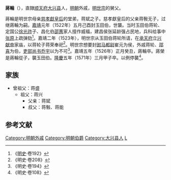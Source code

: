 '''蔣輪'''（{{bd|？||1526年|catIdx=J}}），直隸[[顺天府|顺天府]][[大兴县_(金朝)|大兴县]]人，[[明朝|明朝]]外戚，[[明世宗|明世宗]]的舅父。

蔣輪是明世宗母亲[[慈孝獻皇后|慈孝獻皇后]]的堂弟，蒋斌之子。慈孝獻皇后的父亲蒋斅无子，过继蔣輪为嗣。[[嘉靖|嘉靖]]元年（1522年）五月己酉封玉田伯，世襲。当时玉田伯蒋轮、定国公[[徐光祚|徐光祚]]子、昌化伯[[邵蕙|邵蕙]]家人擅作威福，建昌侯张延龄强占民地，兵科给事中[[张原|张原]]上疏弹劾<ref>《[[明史|明史]]·卷192》</ref>。嘉靖二年（1523年），明世宗从玉田伯蒋轮所请，在[[承天府|承天府]]立[[兴献帝|兴献帝]]家庙，以蒋轮子蒋荣奉祀<ref>《明史·卷208》</ref>。明世宗想要封[[驸马都尉|驸马都尉]]崔元为侯，外戚蒋轮、[[邵喜|邵喜]]为伯，[[吏部尚书|吏部尚书]][[乔宇|乔宇]]以为不可<ref>《明史·卷194》</ref>。嘉靖五年（1526年）正月癸丑，蔣輪卒。蔣榮是蔣輪從子，襲玉田伯。[[隆庆_(明朝)|隆慶]]五年（1571年）三月甲子卒。以例停襲<ref>《明史·卷108》</ref>。
==家族==
*曾祖父：蒋盛
**祖父：蒋兴
***父亲：蒋斌
***叔父：蒋斅、蒋能
==参考文献==
{{reflist}}
{{DEFAULTSORT:J}}
[[Category:明朝外戚|Category:明朝外戚]]
[[Category:明朝伯爵|Category:明朝伯爵]]
[[Category:大兴县人|Category:大兴县人]]
[[Category:蔣姓|L]]